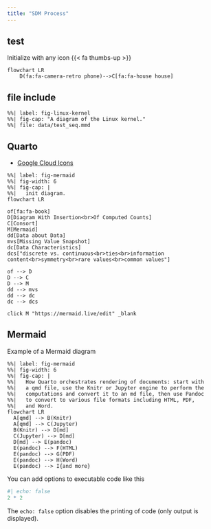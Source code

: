 ```yaml
---
title: "SDM Process"
---
```


## test

<!-- 
quarto install extension quarto-ext/fontawesome
-->

Initialize with any icon {{< fa thumbs-up >}}


```mermaid
flowchart LR
    D(fa:fa-camera-retro phone)-->C[fa:fa-house house]
```

## file include

```mermaid
%%| label: fig-linux-kernel
%%| fig-cap: "A diagram of the Linux kernel."
%%| file: data/test_seq.mmd
```

## Quarto

- [Google Cloud Icons](https://cloud.google.com/icons)

```mermaid
%%| label: fig-mermaid
%%| fig-width: 6
%%| fig-cap: |
%%|   init diagram.
flowchart LR

of[fa:fa-book] 
D[Diagram With Insertion<br>Of Computed Counts]
C[Consort]
M[Mermaid]
dd[Data about Data]
mvs[Missing Value Snapshot]
dc[Data Characteristics]
dcs["discrete vs. continuous<br>ties<br>information content<br>symmetry<br>rare values<br>common values"]

of --> D
D --> C
D --> M
dd --> mvs
dd --> dc
dc --> dcs

click M "https://mermaid.live/edit" _blank
```

## Mermaid

Example of a Mermaid diagram

```mermaid
%%| label: fig-mermaid
%%| fig-width: 6
%%| fig-cap: |
%%|   How Quarto orchestrates rendering of documents: start with 
%%|   a qmd file, use the Knitr or Jupyter engine to perform the 
%%|   computations and convert it to an md file, then use Pandoc 
%%|   to convert to various file formats including HTML, PDF, 
%%|   and Word.
flowchart LR
  A[qmd] --> B(Knitr)
  A[qmd] --> C(Jupyter)
  B(Knitr) --> D[md]
  C(Jupyter) --> D[md]
  D[md] --> E(pandoc)
  E(pandoc) --> F(HTML)
  E(pandoc) --> G(PDF)
  E(pandoc) --> H(Word)
  E(pandoc) --> I{and more}
```

You can add options to executable code like this 

```r
#| echo: false
2 * 2
```

The `echo: false` option disables the printing of code (only output is displayed).
